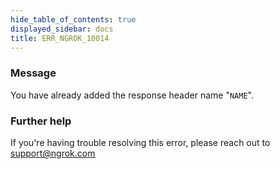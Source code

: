```yaml
---
hide_table_of_contents: true
displayed_sidebar: docs
title: ERR_NGROK_10014
---
```


### Message

You have already added the response header name "`NAME`".

### Further help

If you're having trouble resolving this error, please reach out to [support@ngrok.com](mailto:support@ngrok.com?subject=Help%20with%20ERR_NGROK_10014)
